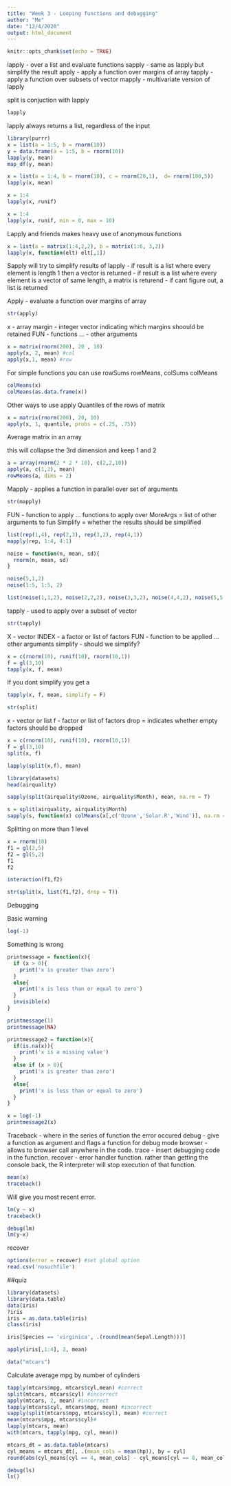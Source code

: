 ```yaml
---
title: "Week 3 - Looping functions and debugging"
author: "Me"
date: "12/4/2020"
output: html_document
---
```


```r
knitr::opts_chunk$set(echo = TRUE)
```


lapply - over a list and evaluate functions
sapply - same as lapply but simplify the result
apply - apply a function over margins of array
tapply - apply a function over subsets of vector
mapply - multivariate version of lapply

split is conjuction with lapply

```r
lapply
```

lapply always returns a list, regardless of the input
```r
library(purrr)
x = list(a = 1:5, b = rnorm(10))
y = data.frame(a = 1:5, b = rnorm(10))
lapply(y, mean)
map_df(y, mean)
```

```r
x = list(a = 1:4, b = rnorm(10), c = rnorm(20,1),  d= rnorm(100,5))
lapply(x, mean)
```

```r
x = 1:4
lapply(x, runif)
```

```r
x = 1:4
lapply(x, runif, min = 0, max = 10)
```

Lapply and friends makes heavy use of anonymous functions
```r
x = list(a = matrix(1:4,2,2), b = matrix(1:6, 3,2))
lapply(x, function(elt) elt[,1])
```
Sapply will try to simplify results of lapply
- if result is a list where every element is length 1 then a vector is returned
- if result is a list where every element is a vector of same length, a matrix is returend
- if cant figure out, a list is returned


Apply
- evaluate a function over margins of array

```r
str(apply)
```
x - array
margin - integer vector indicating which margins shoould be retained
FUN - functions
... - other arguments

```r
x = matrix(rnorm(200), 20 , 10)
apply(x, 2, mean) #col
apply(x,1, mean) #row
```

For simple functions you can use 
rowSums
rowMeans,
colSums
colMeans

```r
colMeans(x)
colMeans(as.data.frame(x))
```
Other ways to use apply
Quantiles of the rows of matrix
```r
x = matrix(rnorm(200), 20, 10)
apply(x, 1, quantile, probs = c(.25, .75))
```

Average matrix in an array

this will collapse the 3rd dimension and keep 1 and 2
```r
a = array(rnorm(2 * 2 * 10), c(2,2,10))
apply(a, c(1,2), mean)
rowMeans(a, dims = 2)
```
Mapply - applies a function in parallel over set of arguments
```r
str(mapply)
```
FUN - function to apply
... functions to apply over
MoreArgs = list of other arguments to fun
Simplify = whether the results should be simplified


```r
list(rep(1,4), rep(2,3), rep(3,2), rep(4,1))
mapply(rep, 1:4, 4:1)
```
```r
noise = function(n, mean, sd){
  rnorm(n, mean, sd)
}

noise(5,1,2)
noise(1:5, 1:5, 2)
```

```r
list(noise(1,1,2), noise(2,2,2), noise(3,3,2), noise(4,4,2), noise(5,5,2))
```

tapply - used to apply over a subset of vector
```r
str(tapply)
```
X - vector
INDEX - a factor or list of factors 
FUN - function to be applied
... other arguments
simplify - should we simplify?

```r
x = c(rnorm(10), runif(10), rnorm(10,1))
f = gl(3,10)
tapply(x, f, mean)
```
If you dont simplify you get a 
```r
tapply(x, f, mean, simplify = F)
```
```r
str(split)
```

x - vector or list
f - factor or list of factors
drop = indicates whether empty factors should be dropped

```r
x = c(rnorm(10), runif(10), rnorm(10,1))
f = gl(3,10)
split(x, f)
```

```r
lapply(split(x,f), mean)
```

```r
library(datasets)
head(airquality)
```

```r
sapply(split(airquality$Ozone, airquality$Month), mean, na.rm = T)
```
```r
s = split(airquality, airquality$Month)
sapply(s, function(x) colMeans(x[,c('Ozone','Solar.R','Wind')], na.rm = T))
```

Splitting on more than 1 level
```r
x = rnorm(10)
f1 = gl(2,5)
f2 = gl(5,2)
f1
f2

interaction(f1,f2)
```
```r
str(split(x, list(f1,f2), drop = T))
```

Debugging

Basic warning
```r
log(-1)
```

Something is wrong
```r
printmessage = function(x){
  if (x > 0){
    print('x is greater than zero')
  }
  else{
    print('x is less than or equal to zero')
  }
  invisible(x)
}

printmessage(1)
printmessage(NA)
```
```r
printmessage2 = function(x){
  if(is.na(x)){
    print('x is a missing value')
  }
  else if (x > 0){
    print('x is greater than zero')
  }
  else{
    print('x is less than or equal to zero')
  }
}

x = log(-1)
printmessage2(x)
```

Traceback - where in the series of function the error occured
debug - give a function as argument and flags a function for debug mode
browser - allows to browser call anywhere in the code.
trace - insert debugging code in the function.
recover - error handler function. rather than getting the console back, the R interpreter will stop execution of that function.

```r
mean(x)
traceback()
```
Will give you most recent error.

```r
lm(y ~ x)
traceback()
```
```r
debug(lm)
lm(y~x)
```

recover
```r
options(error = recover) #set global option
read.csv('nosuchfile')
```


##quiz

```r
library(datasets)
library(data.table)
data(iris)
?iris
iris = as.data.table(iris)
class(iris)
```


```r
iris[Species == 'virginica', .(round(mean(Sepal.Length)))]
```

```r
apply(iris[,1:4], 2, mean)
```

```r
data("mtcars")
```

Calculate average mpg by number of cylinders
```r
tapply(mtcars$mpg, mtcars$cyl,mean) #correct
split(mtcars, mtcars$cyl) #incorrect
apply(mtcars, 2, mean) #incorrect
tapply(mtcars$cyl, mtcars$mpg, mean) #incorrect
sapply(split(mtcars$mpg, mtcars$cyl), mean) #correct
mean(mtcars$mpg, mtcars$cyl)#
lapply(mtcars, mean)
with(mtcars, tapply(mpg, cyl, mean))
```

```r
mtcars_dt = as.data.table(mtcars)
cyl_means = mtcars_dt[, .(mean_cols = mean(hp)), by = cyl]
round(abs(cyl_means[cyl == 4, mean_cols] - cyl_means[cyl == 8, mean_cols]))
```
```r
debug(ls)
ls()
```












